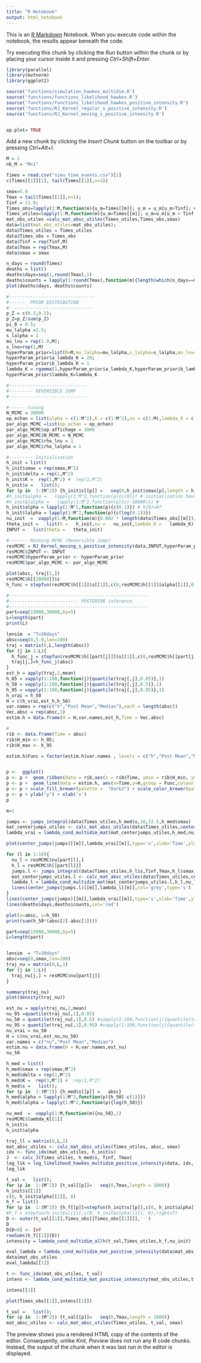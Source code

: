 ```yaml
---
title: "R Notebook"
output: html_notebook
---
```


This is an [R Markdown](http://rmarkdown.rstudio.com) Notebook. When you execute code within the notebook, the results appear beneath the code. 

Try executing this chunk by clicking the *Run* button within the chunk or by placing your cursor inside it and pressing *Ctrl+Shift+Enter*. 

```r
library(parallel)
library(mvtnorm)
library(ggplot2)

source('functions/simulation_hawkes_multidim.R')
source('functions/functions_likelihood_hawkes.R')
source('functions/functions_likelihood_hawkes_positive_intensity.R')
source('functions/RJ_Kernel_regular_s_positive_intensity.R')
source('functions/RJ_Kernel_moving_s_positive_intensity.R')


op.plot= TRUE
```

Add a new chunk by clicking the *Insert Chunk* button on the toolbar or by pressing *Ctrl+Alt+I*.
```r
M = 1
nb_M = "M=1"
```


```r
Times = read.csv("simu_time_events.csv")[2]
c(Times[[1]][1], tail(Times[[1]],n=1))
```

```r
smax=5.0
Tmax = tail(Times[[1]],n=1);
Tinf = 11.0; 
Times_obs=lapply(1:M,function(m){u_m=Times[[m]]; u_m = u_m[u_m>Tinf]; u_m=u_m[u_m <= Tmax]})
Times_utiles=lapply(1:M,function(m){u_m=Times[[m]]; u_m=u_m[u_m > Tinf-smax];  u_m=u_m[u_m <= Tmax]})
mat_obs_utiles =calc_mat_absc_utiles(Times_utiles,Times_obs,smax)
data=list(mat_obs_utiles=mat_obs_utiles);
data$Times_utiles = Times_utiles  
data$Times_obs = Times_obs
data$Tinf = rep(Tinf,M)
data$Tmax = rep(Tmax,M)
data$smax = smax 
```


```r
n_days = round(Times)
deaths = list()
deaths$days=seq(1,round(Tmax),1)
deaths$counts = lapply(1:round(Tmax),function(m){length(which(n_days==m));})
plot(deaths$days, deaths$counts)
```


```r

#--------------------------------
#------  PRIOR DISTRIBUTION
#-------------------------------
p_Z = c(0.5,0.5);
p_Z=p_Z/sum(p_Z)
pi_0 = 0.5;
mu_lalpha =2.5;
s_lalpha = 1
mu_lnu = rep(1.0,M);
s_lnu=rep(1,M)
hyperParam_prior=list(M=M,mu_lalpha=mu_lalpha,s_lalpha=s_lalpha,mu_lnu=mu_lnu,s_lnu=s_lnu,p_Z=p_Z,a_s=2,pi_0=pi_0)
hyperParam_prior$a_lambda_K = 20;
hyperParam_prior$b_lambda_K = 1
lambda_K = rgamma(1,hyperParam_prior$a_lambda_K,hyperParam_prior$b_lambda_K) # hyperparameter eta? 
hyperParam_prior$lambda_K=lambda_K
```


```r
#-----------------------------
#--------- REVERSIBLE JUMP
#------------------------------

#------ tuning 
N_MCMC = 30000
op_echan = list(alpha = c(1:M^2),K = c(1:M^2),nu = c(1:M),lambda_K = c(1),delta = c(),s = c(1:M^2))
par_algo_MCMC =list(op_echan = op_echan)
par_algo_MCMC$op_affichage = 1000
par_algo_MCMC$N_MCMC = N_MCMC
par_algo_MCMC$rho_lnu = 1
par_algo_MCMC$rho_lalpha = 1
```


```r
#--------- Initialisation
h_init = list()
h_init$smax = rep(smax,M^2)
h_init$delta = rep(1,M^2)
h_init$K =  rep(1,M^2) #  rep(1,M^2)
h_init$s =   list();
for (p in  1:(M^2)) {h_init$s[[p]] =   seq(0,h_init$smax[p],length = h_init$K[p] + 1)} # Why only 2 bins?
#h_init$alpha =   lapply(1:M^2,function(p){c(0)}) # initialisation hauteur des palliers
#h_init$lalpha =   lapply(1:M^2,function(p){c(-10000)}) # 
h_init$alpha = lapply(1:M^2,function(p){c(0.1)}) # h(0)=0?
h_init$lalpha = lapply(1:M^2,function(p){c(log(0.1))}) 
nu_init  =  vapply(1:M,function(m){0.002 * length(data$Times_obs[[m]])/(data$Tmax[m] - data$Tinf[m])},1)
theta_init =   list(h =   h_init,nu =   nu_init,lambda_K =   lambda_K)
INPUT =   list(theta =   theta_init)
```
  
    
```r
#------- Running MCMC (Reversible Jump) 
resMCMC = RJ_Kernel_moving_s_positive_intensity(data,INPUT,hyperParam_prior,par_algo_MCMC)
resMCMC$INPUT <- INPUT
resMCMC$hyperParam_prior <- hyperParam_prior
resMCMC$par_algo_MCMC <- par_algo_MCMC

```


```r
plot(absc, traj[1,])
resMCMC$h[[20000]]$s
h_func = stepfun(resMCMC$h[[1]]$s[[1]],c(0,resMCMC$h[[1]]$alpha[[1]],0),right=TRUE)
```

```r
#----------------------------------------------------
#-------------------------- POSTERIOR inference
#---------------------------------------------------- 
part=seq(15000,30000,by=5)
L=length(part)
print(L)

lensim  = "T=30days"
absc=seq(0,5.0,len=100)
traj = matrix(0,L,length(absc))
for (j in 1:L){
  h_func_j = stepfun(resMCMC$h[[part[j]]]$s[[1]],c(0,resMCMC$h[[part[j]]]$alpha[[1]],0),right=TRUE)
  traj[j,]=h_func_j(absc)
}
est_h = apply(traj,2,mean)
h_05 = vapply(1:100,function(j){quantile(traj[,j],0.05)},1)
h_50 = vapply(1:100,function(j){quantile(traj[,j],0.5)},1)
h_95 = vapply(1:100,function(j){quantile(traj[,j],0.95)},1)
h_vrai = h_50
H = c(h_vrai,est_h,h_50)
var.names = rep(c("h","Post Mean","Median"),each = length(absc))
Vec.absc = rep(absc,3)
estim.h = data.frame(H = H,var.names,est_h,Time = Vec.absc)

#  
rib <- data.frame(Time = absc)
rib$H_min <- h_05;
rib$H_max <- h_95

estim.h$Func = factor(estim.h$var.names , levels = c("h","Post Mean","Median"))


p <-  ggplot()
p <- p +  geom_ribbon(data = rib,aes(x = rib$Time, ymin = rib$H_min, ymax = rib$H_max),alpha = 0.1,fill="blue",colour='black')
p <- p +  geom_line(data = estim.h, aes(x=Time,y=H,group = Func,colour = Func,linetype = Func),lwd=1.01)
p <- p + scale_fill_brewer(palette =  "Dark2") + scale_color_brewer(palette="Dark2")
p <- p + ylab("y") + xlab('x')
p
```


```r

m=1

jumps <- jumps_integral(data$Times_utiles,h_med$s,10,32.5,h_med$smax)
mat_centerjumps_utiles <- calc_mat_absc_utiles(data$Times_utiles,center_jumps(jumps),h_med$smax)
lambda_vrai = lambda_cond_multidim_mat(mat_centerjumps_utiles,h_med,nu_med)

plot(center_jumps(jumps)[[m]],lambda_vrai[[m]],type='n',xlab='Time',ylab='Conditional Intensities')

for (l in 1:10){
  nu_l = resMCMC$nu[part[l],]
  h_l = resMCMC$h[[part[l]]]
  jumps.l <- jumps_integral(data$Times_utiles,h_l$s,Tinf,Tmax,h_l$smax)
  mat_centerjumps_utiles.l <- calc_mat_absc_utiles(data$Times_utiles,center_jumps(jumps.l),h_l$smax)
  lambda_l = lambda_cond_multidim_mat(mat_centerjumps_utiles.l,h_l,nu_l)
  lines(center_jumps(jumps.l)[[m]],lambda_l[[m]],col='grey',type='s')
}
lines(center_jumps(jumps)[[m]],lambda_vrai[[m]],type='s',xlab='Time',ylab='Conditional Intensities')
lines(deaths$days,deaths$counts,col='red')
```

```r
plot(x=absc, y=h_50)
print(sum(h_50*(absc[2]-absc[1])))
```


```r
part=seq(15000,30000,by=5)
L=length(part)


lensim  = "T=30days"
absc=seq(0,smax,len=100)
traj_nu = matrix(0,L,1)
for (j in 1:L){
  traj_nu[j,] = resMCMC$nu[part[j]]
}
```

```r
summary(traj_nu)
plot(density(traj_nu))
```

```r
est_nu = apply(traj_nu,2,mean)
nu_05 =quantile(traj_nu[,1],0.05)
nu_50 = quantile(traj_nu[,1],0.5) #vapply(1:100,function(j){quantile(traj_nu[,j],0.5)},1)
nu_95 = quantile(traj_nu[,1],0.95) #vapply(1:100,function(j){quantile(traj_nu[,j],0.95)},1)
nu_vrai = nu_50
H = c(nu_vrai,est_nu,nu_50)
var.names = c("nu","Post Mean","Median")
estim.nu = data.frame(H = H,var.names,est_nu)
nu_50

```

```r
h_med = list()
h_med$smax = rep(smax,M^2)
h_med$delta = rep(1,M^2)
h_med$K =  rep(1,M^2) #  rep(1,M^2)
h_med$s =   list();
for (p in  1:(M^2)) {h_med$s[[p]] =   absc}
h_med$alpha = lapply(1:M^2,function(p){h_50[-c(1)]})
h_med$lalpha = lapply(1:M^2,function(p){log(h_50)})
```

```r

nu_med  =  vapply(1:M,function(m){nu_50},1)
resMCMC$lambda_K[[1]]
h_init$s
h_init$alpha
```

```r
traj_ll = matrix(0,L,1)
mat_absc_utiles <- calc_mat_absc_utiles(Times_utiles, absc, smax)
idx <- func_idx(mat_obs_utiles, h_init$s)
J  <- calc_J(Times_utiles, h_med$s, Tinf, Tmax)
log_lik = log_likelihood_hawkes_multidim_positive_intensity(data, idx, J, h_med, nu_med, op='vec')
log_lik
```

```r
t_val =   list();
for (p in  1:(M^2)) {t_val[[p]]=   seq(0,Tmax,length = 1000)}
h_init$s[[1]]
c(0, h_init$alpha[[1]], 0)
h_f = list()
for (p in  1:(M^2)) {h_f[[p]]=stepfun(h_init$s[[p]],c(0, h_init$alpha[[p]], 0),right=T)}
#h_f = stepfun(h_init$s[[1]],c(0, h_init$alpha[[1]], 0),right=T)
D <- outer(t_val[[1]],Times_obs[[Times_obs[[1]]]],'-')
D
D[D<0] <- Inf
rowSums(h_f[[1]](D))
intensity = lambda_cond_multidim_allh(t_val,Times_utiles,h_f,nu_init)
```



```r
eval_lambda = lambda_cond_multidim_mat_positive_intensity(data$mat_obs_utiles,idx,h_med,nu_med)
data$mat_obs_utiles
eval_lambda[[1]]
```

```r
t <- func_idx(mat_obs_utiles, t_val)
intens <- lambda_cond_multidim_mat_positive_intensity(mat_obs_utiles,t,h_init,nu_init)
```

```r
intens[[1]]
```

```r
plot(Times_obs[[1]],intens[[1]])
```

```r
t_val =   list();
for (p in  1:(M^2)) {t_val[[p]]=   seq(0,Tmax,length = 1000)}
mat_absc_utiles <- calc_mat_absc_utiles(Times_utiles, t_val, smax)
```

The preview shows you a rendered HTML copy of the contents of the editor. Consequently, unlike *Knit*, *Preview* does not run any R code chunks. Instead, the output of the chunk when it was last run in the editor is displayed.
